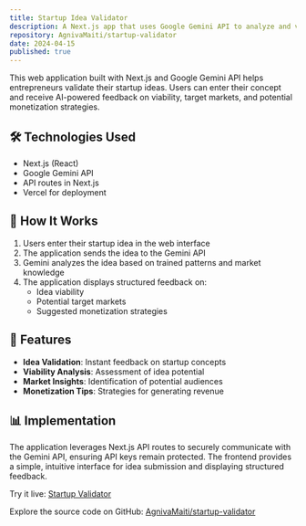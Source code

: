 ```yaml
---
title: Startup Idea Validator
description: A Next.js app that uses Google Gemini API to analyze and validate startup ideas, providing insights on viability, target market, and monetization strategies.
repository: AgnivaMaiti/startup-validator
date: 2024-04-15
published: true
---
```


This web application built with Next.js and Google Gemini API helps entrepreneurs validate their startup ideas. Users can enter their concept and receive AI-powered feedback on viability, target markets, and potential monetization strategies.

## 🛠️ Technologies Used

- Next.js (React)
- Google Gemini API
- API routes in Next.js
- Vercel for deployment

## 🧠 How It Works

1. Users enter their startup idea in the web interface
2. The application sends the idea to the Gemini API
3. Gemini analyzes the idea based on trained patterns and market knowledge
4. The application displays structured feedback on:
   - Idea viability
   - Potential target markets
   - Suggested monetization strategies

## 🚀 Features

- **Idea Validation**: Instant feedback on startup concepts
- **Viability Analysis**: Assessment of idea potential
- **Market Insights**: Identification of potential audiences
- **Monetization Tips**: Strategies for generating revenue

## 📊 Implementation

The application leverages Next.js API routes to securely communicate with the Gemini API, ensuring API keys remain protected. The frontend provides a simple, intuitive interface for idea submission and displaying structured feedback.

Try it live: [Startup Validator](https://startup-validator-indol.vercel.app/)

Explore the source code on GitHub: [AgnivaMaiti/startup-validator](https://github.com/AgnivaMaiti/startup-validator)
